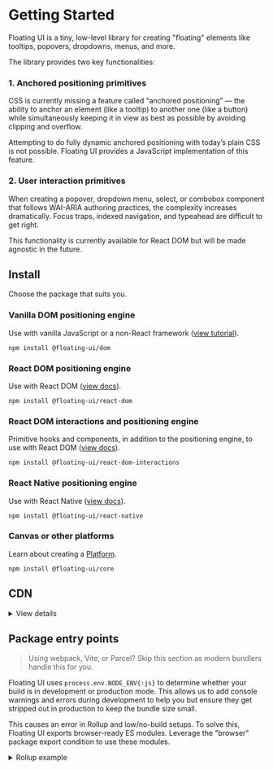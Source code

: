 # Getting Started

Floating UI is a tiny, low-level library for creating "floating"
elements like tooltips, popovers, dropdowns, menus, and more.

The library provides two key functionalities:

### 1. Anchored positioning primitives

CSS is currently missing a feature called “anchored positioning”
— the ability to anchor an element (like a tooltip) to another
one (like a button) while simultaneously keeping it in view as
best as possible by avoiding clipping and overflow.

Attempting to do fully dynamic anchored positioning with today’s
plain CSS is not possible. Floating UI provides a JavaScript
implementation of this feature.

### 2. User interaction primitives

When creating a popover, dropdown menu, select, or combobox
component that follows WAI-ARIA authoring practices, the
complexity increases dramatically. Focus traps, indexed
navigation, and typeahead are difficult to get right.

This functionality is currently available for React DOM but will
be made agnostic in the future.

## Install

Choose the package that suits you.

### Vanilla DOM positioning engine

Use with vanilla JavaScript or a non-React framework
([view tutorial](/docs/tutorial)).

```shell
npm install @floating-ui/dom
```

### React DOM positioning engine

Use with React DOM ([view docs](/docs/react-dom)).

```shell
npm install @floating-ui/react-dom
```

### React DOM interactions and positioning engine

Primitive hooks and components, in addition to the positioning
engine, to use with React DOM
([view docs](/docs/react-dom-interactions)).

```shell
npm install @floating-ui/react-dom-interactions
```

### React Native positioning engine

Use with React Native ([view docs](/docs/react-native)).

```shell
npm install @floating-ui/react-native
```

### Canvas or other platforms

Learn about creating a [Platform](/docs/platform).

```shell
npm install @floating-ui/core
```

## CDN

<details>
  <summary>View details</summary>

Floating UI can be loaded via CDN using ESM or UMD format.

### ESM

```js
import {computePosition} from 'https://cdn.jsdelivr.net/npm/@floating-ui/dom@__DOM_VERSION__/+esm';
```

### UMD

```html
<script src="https://cdn.jsdelivr.net/npm/@floating-ui/core@__CORE_VERSION__"></script>
<script src="https://cdn.jsdelivr.net/npm/@floating-ui/dom@__DOM_VERSION__"></script>
```

All exports will be available on `window.FloatingUIDOM{:js}`.

</details>

## Package entry points

> Using webpack, Vite, or Parcel? Skip this section as modern
> bundlers handle this for you.

Floating UI uses `process.env.NODE_ENV{:js}` to determine whether
your build is in development or production mode. This allows us
to add console warnings and errors during development to help you
but ensure they get stripped out in production to keep the bundle
size small.

This causes an error in Rollup and low/no-build setups. To solve
this, Floating UI exports browser-ready ES modules. Leverage the
"browser" package export condition to use these modules.

<details>
  <summary>Rollup example</summary>

The `browser{:.objectKey}` option in the `nodeResolve(){:js}`
plugin will select browser versions of packages if available.

```js
import {nodeResolve} from '@rollup/plugin-node-resolve';

export default {
  // ...
  plugins: [
    nodeResolve({
      browser: true,

      // Add this line for development config, omit for
      // production config
      exportConditions: ['development'],
    }),
  ],
};
```

</details>
